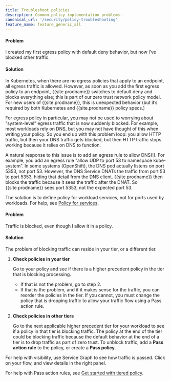 ```yaml
---
title: Troubleshoot policies
description: Common policy implementation problems. 
canonical_url: '/security/policy-troubleshooting'
feature_name: feature_generic_all
---
```


#### Problem

I created ​​my first egress policy with default deny behavior, but now I’ve blocked other traffic.

#### Solution

In Kubernetes, when there are no egress policies that apply to an endpoint, all egress traffic is allowed. However, as soon as you add the first egress policy to an endpoint, {{site.prodname}} switches to default deny and blocks everything else; this is part of our zero trust network policy model. For new users of {{site.prodname}}, this is unexpected behavior (but it’s required by both Kubernetes and {{site.prodname}} policy specs.)  

For egress policy in particular, you may not be used to worrying about “system-level” egress traffic that is now suddenly blocked. For example, most workloads rely on DNS, but you may not have thought of this when writing your policy. So you end up with this problem loop: you allow HTTP traffic, but then your DNS traffic gets blocked, but then HTTP traffic stops working because it relies on DNS to function.

A natural response to this issue is to add an egress rule to allow DNS(!). For example, you add an egress rule “allow UDP to port 53 to namespace kube-system”. In some systems (OpenShift), the DNS pod actually listens on port 5353, not port 53. However, the DNS Service DNATs the traffic from port 53 to port 5353, hiding that detail from the DNS client. {{site.prodname}} then blocks the traffic because it sees the traffic after the DNAT. So {{site.prodname}} sees port 5353, not the expected port 53. 

The solution is to define policy for workload services, not for ports used by workloads. For help, see [Policy for services]({{site.baseurl}}/security/services).

#### Problem

Traffic is blocked, even though I allow it in a policy.

#### Solution

The problem of blocking traffic can reside in your tier, or a different tier. 

1. **Check policies in your tier** 

   Go to your policy and see if there is a higher precedent policy in the tier that is blocking processing. 
     - If that is not the problem, go to step 2. 
     - If that is the problem, and if it makes sense for the traffic, you can reorder the policies in the tier. If you cannot, you must change the policy that is dropping traffic to allow your traffic flow using a Pass action rule.

2. **Check policies in other tiers**

   Go to the next applicable higher precedent tier for your workload to see if a policy in that tier is blocking traffic. The policy at the end of the tier could be blocking traffic because the default behavior at the end of a tier is to drop traffic as part of zero trust. To unblock traffic, add a **Pass action rule** to the policy, or create a **Pass policy**. 

For help with visibility, use Service Graph to see how traffic is passed. Click on your flow, and view details in the right panel.  

For help with Pass action rules, see [Get started with tiered policy]({{site.baseurl}}/security/tiered-policy).